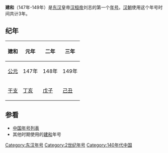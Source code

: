 {{Eranamebox|年号= 建和
|起讫时间= 147年-149年
|政权= [[东汉|东汉]]
|帝王= [[汉桓帝|汉桓帝]]刘志
|历时= 3年
|timeline= <timeline>
ImageSize  = width:200 height:50
PlotArea   = width:180 height:30 left:10 bottom:20
TimeAxis   = orientation:horizontal
DateFormat = yyyy
Period     = from:25 till:220
AlignBars  = early
ScaleMajor = increment:195 start:25
Colors =
  id:canvas value:rgb(1,1,0.85)
BackgroundColors = canvas:canvas
PlotData =
  width:15 color:black
  bar:era from:start till:end
  bar:era from:146 till:167 color:red
  bar:era from:147 till:149 color:yellow
</timeline>
|说明= 建和在东汉及汉桓帝时期的位置
}}
'''建和'''（147年-149年）是[[东汉|东汉]]皇帝[[汉桓帝|汉桓帝]]刘志的第一个[[年号|年号]]。[[汉朝|汉朝]]使用这个年号时间共计3年。

==纪年==
{| class="wikitable" 
|-
!建和!!元年!!二年!!三年
|-
![[公元|公元]]
|147年||148年||149年
|-
![[干支|干支]]
|[[丁亥|丁亥]]||[[戊子|戊子]]||[[己丑|己丑]]
|}

==参看==
*[[中国年号列表|中国年号列表]]
*其他时期使用的[[建和|建和]]年号

{{年号|[[本初|本初]]|[[中国年号列表|中国年号]]|[[和平_(东汉)|和平]]}}
{{漢朝年號}}

[[Category:东汉年号|Category:东汉年号]]
[[Category:2世纪年号|Category:2世纪年号]]
[[Category:140年代中国|Category:140年代中国]]